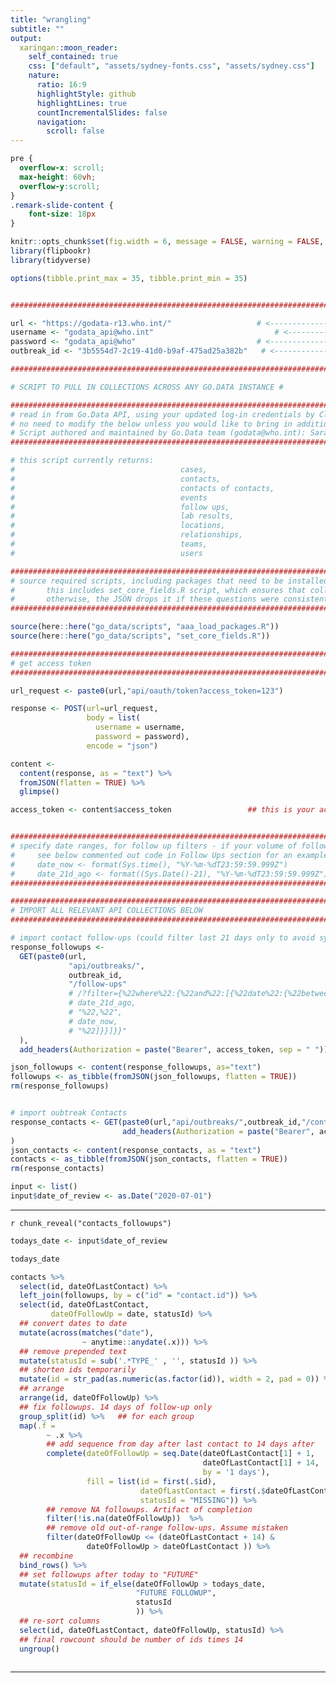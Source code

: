 ```yaml
---
title: "wrangling"
subtitle: ""
output:
  xaringan::moon_reader:
    self_contained: true
    css: ["default", "assets/sydney-fonts.css", "assets/sydney.css"]
    nature:
      ratio: 16:9
      highlightStyle: github
      highlightLines: true
      countIncrementalSlides: false
      navigation:
        scroll: false
---
```


```css
pre {
  overflow-x: scroll;
  max-height: 60vh;
  overflow-y:scroll;
}
.remark-slide-content {
    font-size: 18px
}

```



```r


knitr::opts_chunk$set(fig.width = 6, message = FALSE, warning = FALSE, comment = "", cache = F)
library(flipbookr)
library(tidyverse)

options(tibble.print_max = 35, tibble.print_min = 35)


###################################################################################################

url <- "https://godata-r13.who.int/"                   # <--------------------- insert instance url here, don't forget the slash at end !
username <- "godata_api@who.int"                           # <--------------------- insert your username for signing into Go.Data webapp here
password <- "godata_api@who"                           # <--------------------- insert your password for signing into Go.Data webapp here
outbreak_id <- "3b5554d7-2c19-41d0-b9af-475ad25a382b"   # <--------------- insert your outbreak ID here! (find it in URL when you have selected outbreak)

###################################################################################################

# SCRIPT TO PULL IN COLLECTIONS ACROSS ANY GO.DATA INSTANCE #

###################################################################################################
# read in from Go.Data API, using your updated log-in credentials by Clicking "Source"
# no need to modify the below unless you would like to bring in additional API endpoints used in the dashboards in webapp, etc!
# Script authored and maintained by Go.Data team (godata@who.int): Sara Hollis (holliss@who.int); James Fuller (fullerj@who.int)
###################################################################################################

# this script currently returns: 
#                                     cases, 
#                                     contacts,
#                                     contacts of contacts,
#                                     events
#                                     follow ups, 
#                                     lab results,
#                                     locations,
#                                     relationships,
#                                     teams,
#                                     users

###################################################################################################
# source required scripts, including packages that need to be installed
#       this includes set_core_fields.R script, which ensures that collections have all the columns they need and set to NA those that don't exist
#       otherwise, the JSON drops it if these questions were consistently not answered, which can break the scripts if its a core variable
###################################################################################################

source(here::here("go_data/scripts", "aaa_load_packages.R"))
source(here::here("go_data/scripts", "set_core_fields.R"))

###################################################################################################
# get access token
###################################################################################################

url_request <- paste0(url,"api/oauth/token?access_token=123")

response <- POST(url=url_request,  
                 body = list(
                   username = username,                                          
                   password = password),                                       
                 encode = "json")

content <-
  content(response, as = "text") %>%
  fromJSON(flatten = TRUE) %>%
  glimpse()

access_token <- content$access_token                 ## this is your access token !!! that allows API calls


###################################################################################################
# specify date ranges, for follow up filters - if your volume of follow up gets too large 
#     see below commented out code in Follow Ups section for an example
#     date_now <- format(Sys.time(), "%Y-%m-%dT23:59:59.999Z")                  
#     date_21d_ago <- format((Sys.Date()-21), "%Y-%m-%dT23:59:59.999Z")
###################################################################################################

###################################################################################################
# IMPORT ALL RELEVANT API COLLECTIONS BELOW 
###################################################################################################

# import contact follow-ups (could filter last 21 days only to avoid system time-out)
response_followups <- 
  GET(paste0(url,
             "api/outbreaks/",
             outbreak_id,
             "/follow-ups"
             # /?filter={%22where%22:{%22and%22:[{%22date%22:{%22between%22:[%22",
             # date_21d_ago,
             # "%22,%22",
             # date_now,
             # "%22]}}]}}"
  ),
  add_headers(Authorization = paste("Bearer", access_token, sep = " ")))

json_followups <- content(response_followups, as="text")
followups <- as_tibble(fromJSON(json_followups, flatten = TRUE)) 
rm(response_followups)


# import oubtreak Contacts 
response_contacts <- GET(paste0(url,"api/outbreaks/",outbreak_id,"/contacts"), 
                         add_headers(Authorization = paste("Bearer", access_token, sep = " "))
)
json_contacts <- content(response_contacts, as = "text")
contacts <- as_tibble(fromJSON(json_contacts, flatten = TRUE))
rm(response_contacts)
```

```r
input <- list()
input$date_of_review <- as.Date("2020-07-01")
```


---


`r chunk_reveal("contacts_followups")`

```r
todays_date <- input$date_of_review

todays_date

contacts %>% 
  select(id, dateOfLastContact) %>% 
  left_join(followups, by = c("id" = "contact.id")) %>% 
  select(id, dateOfLastContact, 
         dateOfFollowUp = date, statusId) %>% 
  ## convert dates to date
  mutate(across(matches("date"),
                ~ anytime::anydate(.x))) %>% 
  ## remove prepended text
  mutate(statusId = sub('.*TYPE_' , '', statusId )) %>%
  ## shorten ids temporarily
  mutate(id = str_pad(as.numeric(as.factor(id)), width = 2, pad = 0)) %>% 
  ## arrange
  arrange(id, dateOfFollowUp) %>% 
  ## fix followups. 14 days of follow-up only 
  group_split(id) %>%   ## for each group
  map(.f = 
        ~ .x %>% 
        ## add sequence from day after last contact to 14 days after
        complete(dateOfFollowUp = seq.Date(dateOfLastContact[1] + 1, 
                                           dateOfLastContact[1] + 14, 
                                           by = '1 days'),
                 fill = list(id = first(.$id), 
                             dateOfLastContact = first(.$dateOfLastContact),
                             statusId = "MISSING")) %>% 
        ## remove NA followups. Artifact of completion
        filter(!is.na(dateOfFollowUp))  %>% 
        ## remove old out-of-range follow-ups. Assume mistaken
        filter(dateOfFollowUp <= (dateOfLastContact + 14) & 
                 dateOfFollowUp > dateOfLastContact )) %>% 
  ## recombine
  bind_rows() %>% 
  ## set followups after today to "FUTURE"
  mutate(statusId = if_else(dateOfFollowUp > todays_date, 
                            "FUTURE FOLLOWUP",
                            statusId
                            )) %>% 
  ## re-sort columns 
  select(id, dateOfLastContact, dateOfFollowUp, statusId) %>% 
  ## final rowcount should be number of ids times 14
  ungroup()
  
```

---
